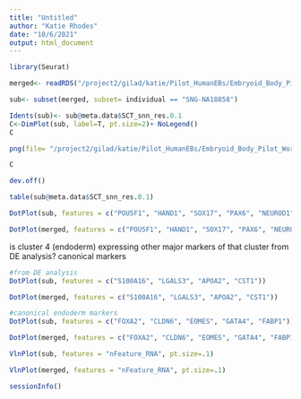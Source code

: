 ```yaml
---
title: "Untitled"
author: "Katie Rhodes"
date: "10/6/2021"
output: html_document
---
```


```r
library(Seurat)
```

```r
merged<- readRDS("/project2/gilad/katie/Pilot_HumanEBs/Embryoid_Body_Pilot_Workflowr/output/mergedObjects/Harmony.Batchindividual.rds")
```

```r
sub<- subset(merged, subset= individual == "SNG-NA18858")
```

```r
Idents(sub)<- sub@meta.data$SCT_snn_res.0.1
C<-DimPlot(sub, label=T, pt.size=2)+ NoLegend()
C
```

```r
png(file= "/project2/gilad/katie/Pilot_HumanEBs/Embryoid_Body_Pilot_Workflowr/output/figs/18858onlyUmapRes0.1.png", width= 6, height=4, units= "in", res= 1080)

C

dev.off()
```



```r
table(sub@meta.data$SCT_snn_res.0.1)
```

```r
DotPlot(sub, features = c("POU5F1", "HAND1", "SOX17", "PAX6", "NEUROD1", "NR2F1", "GNG11", "TNNT2", "FGB"))
```

```r
DotPlot(merged, features = c("POU5F1", "HAND1", "SOX17", "PAX6", "NEUROD1", "NR2F1", "GNG11", "TNNT2", "FGB"))
```
is cluster 4 (endoderm) expressing other major markers of that cluster from DE analysis? canonical markers

```r
#from DE analysis
DotPlot(sub, features = c("S100A16", "LGALS3", "APOA2", "CST1"))
```
```r
DotPlot(merged, features = c("S100A16", "LGALS3", "APOA2", "CST1"))
```

```r
#canonical endoderm markers
DotPlot(sub, features = c("FOXA2", "CLDN6", "EOMES", "GATA4", "FABP1"))
```

```r
DotPlot(merged, features = c("FOXA2", "CLDN6", "EOMES", "GATA4", "FABP1"))
```

```r
VlnPlot(sub, features = "nFeature_RNA", pt.size=.1)
```

```r
VlnPlot(merged, features = "nFeature_RNA", pt.size=.1)
```


```r
sessionInfo()
```

